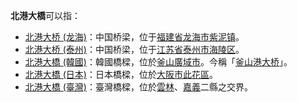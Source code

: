 '''北港大橋'''可以指：
*[[北港大桥_(龙海)|北港大桥 (龙海)]]：中国桥梁，位于[[福建省|福建省]][[龙海市|龙海市]][[紫泥镇|紫泥镇]]。
*[[北港大桥_(泰州)|北港大桥 (泰州)]]：中国桥梁，位于[[江苏省|江苏省]][[泰州市|泰州市]][[海陵区|海陵区]]。
*[[北港大橋_(韓國)|北港大橋 (韓國)]]：韓國橋樑，位於[[釜山廣域市|釜山廣域市]]。今稱「[[釜山港大桥|釜山港大桥]]」。
*[[北港大橋_(日本)|北港大橋 (日本)]]：日本橋樑，位於[[大阪市|大阪市]][[此花區|此花區]]。
*[[北港大橋_(臺灣)|北港大橋 (臺灣)]]：臺灣橋樑，位於[[雲林縣|雲林]]、[[嘉義縣|嘉義]]二縣之交界。

{{dab|B|cat=四字橋梁消歧義}}